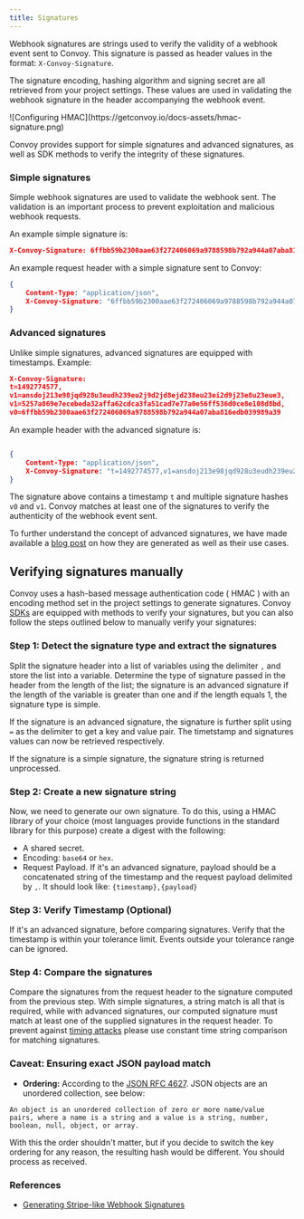 ```yaml
---
title: Signatures
---
```


Webhook signatures are strings used to verify the validity of a webhook event sent to Convoy. This signature is passed as header values in the format: `X-Convoy-Signature`.

The signature encoding, hashing algorithm and signing secret are all retrieved from your project settings. These values are used in validating the webhook signature in the header accompanying the webhook event.

<Frame>![Configuring HMAC](https://getconvoy.io/docs-assets/hmac-signature.png)</Frame>

Convoy provides support for simple signatures and advanced signatures, as well as SDK methods to verify the integrity of these signatures.

### Simple signatures

Simple webhook signatures are used to validate the webhook sent. The validation is an important process to prevent exploitation and malicious webhook requests.

An example simple signature is:


```json example
X-Convoy-Signature: 6ffbb59b2300aae63f272406069a9788598b792a944a07aba816edb039989a39

```


An example request header with a simple signature sent to Convoy:


```json Sample header
{
    Content-Type: "application/json",
    X-Convoy-Signature: "6ffbb59b2300aae63f272406069a9788598b792a944a07aba816edb039989a39"
}

```


### Advanced signatures

Unlike simple signatures, advanced signatures are equipped with timestamps. Example:


```json example
X-Convoy-Signature:
t=1492774577,
v1=ansdoj213e98jqd928u3eudh239eu2j9d2jd8ejd238eu23ei2d9j23e8u23eue3,
v1=5257a869e7ecebeda32affa62cdca3fa51cad7e77a0e56ff536d0ce8e108d8bd,
v0=6ffbb59b2300aae63f272406069a9788598b792a944a07aba816edb039989a39

```


An example header with the advanced signature is:


```json Advanced signature header

{
    Content-Type: "application/json",
    X-Convoy-Signature: "t=1492774577,v1=ansdoj213e98jqd928u3eudh239eu2j9d2jd8ejd238eu23ei2d9j23e8u23eue3v1=5257a869e7ecebeda32affa62cdca3fa51cad7e77a0e56ff536d0ce8e108d8bd,v0=6ffbb59b2300aae63f272406069a9788598b792a944a07aba816edb039989a39"
}

```


The signature above contains a timestamp `t` and multiple signature hashes `v0` and `v1`. Convoy matches at least one of the signatures to verify the authenticity of the webhook event sent.

To further understand the concept of advanced signatures, we have made available a [blog post](https://getconvoy.io/blog/generating-stripe-like-webhook-signatures) on how they are generated as well as their use cases.

Verifying signatures manually
-----------------------------

Convoy uses a hash-based message authentication code ( HMAC ) with an encoding method set in the project settings to generate signatures. Convoy [SDKs](https://getconvoy.io/docs/sdks) are equipped with methods to verify your signatures, but you can also follow the steps outlined below to manually verify your signatures:

### Step 1: Detect the signature type and extract the signatures

Split the signature header into a list of variables using the delimiter `,` and store the list into a variable. Determine the type of signature passed in the header from the length of the list; the signature is an advanced signature if the length of the variable is greater than one and if the length equals 1, the signature type is simple.

If the signature is an advanced signature, the signature is further split using `=` as the delimiter to get a key and value pair. The timetstamp and signatures values can now be retrieved respectively.

If the signature is a simple signature, the signature string is returned unprocessed.

### Step 2: Create a new signature string

Now, we need to generate our own signature. To do this, using a HMAC library of your choice (most languages provide functions in the standard library for this purpose) create a digest with the following:

-  A shared secret.
-  Encoding: `base64` or `hex`.
-  Request Payload. If it's an advanced signature, payload should be a concatenated string of the timestamp and the request payload delimited by `,`. It should look like: `{timestamp},{payload}`

### Step 3: Verify Timestamp (Optional)

If it's an advanced signature, before comparing signatures. Verify that the timestamp is within your tolerance limit. Events outside your tolerance range can be ignored.

### Step 4: Compare the signatures

Compare the signatures from the request header to the signature computed from the previous step. With simple signatures, a string match is all that is required, while with advanced signatures, our computed signature must match at least one of the supplied signatures in the request header. To prevent against [timing attacks](https://en.wikipedia.org/wiki/Timing_attack) please use constant time string comparison for matching signatures.

### Caveat: Ensuring exact JSON payload match

-  **Ordering:** According to the [JSON RFC 4627](https://www.ietf.org/rfc/rfc4627.txt). JSON objects are an unordered collection, see below:
```
An object is an unordered collection of zero or more name/value
pairs, where a name is a string and a value is a string, number,
boolean, null, object, or array.
```

With this the order shouldn't matter, but if you decide to switch the key ordering for any reason, the resulting hash would be different. You should process as received.


### References

-  [Generating Stripe-like Webhook Signatures](https://getconvoy.io/blog/generating-stripe-like-webhook-signatures/)